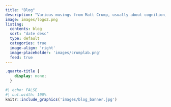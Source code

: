 ```yaml
---
title: "Blog"
description: "Various musings from Matt Crump, usually about cognition, teaching, and other stuff. Posts are incomplete notes spreading digital breadcrumbs on scratchpads."
image: images/logo2.png
listing:
  contents: blog
  sort: "date desc"
  type: default
  categories: true
  image-align: 'right'
  image-placeholder: 'images/crumplab.png'
  feed: true
---
```


```css
.quarto-title {
    display: none;
  }
```

```r
#| echo: FALSE
#| out.width: 100%
knitr::include_graphics('images/blog_banner.jpg')
```

